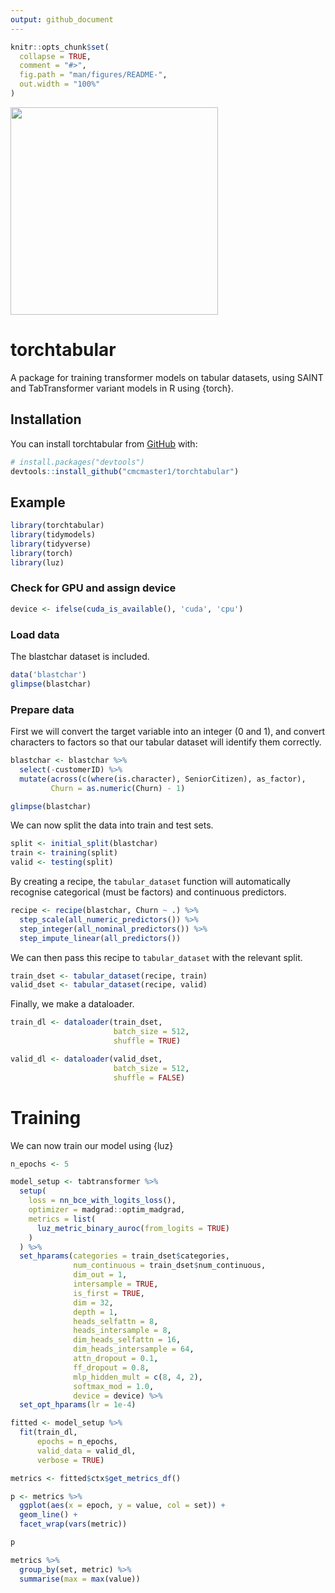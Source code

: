 ```yaml
---
output: github_document
---
```


<!-- README.md is generated from README.Rmd. Please edit that file -->

```r
knitr::opts_chunk$set(
  collapse = TRUE,
  comment = "#>",
  fig.path = "man/figures/README-",
  out.width = "100%"
)
```

<img src="assets/AUSTIN_LOGO_CMYK.png" width="332"/>

# torchtabular

<!-- badges: start -->

<!-- badges: end -->

A package for training transformer models on tabular datasets, using SAINT and TabTransformer variant models in R using {torch}.

## Installation

You can install torchtabular from [GitHub](https://github.com/) with:

``` r
# install.packages("devtools")
devtools::install_github("cmcmaster1/torchtabular")
```

## Example

```r
library(torchtabular)
library(tidymodels)
library(tidyverse)
library(torch)
library(luz)
```

### Check for GPU and assign device

```r
device <- ifelse(cuda_is_available(), 'cuda', 'cpu')
```

### Load data

The blastchar dataset is included.

```r
data('blastchar')
glimpse(blastchar)
```

### Prepare data

First we will convert the target variable into an integer (0 and 1), and convert characters to factors so that our tabular dataset will identify them correctly.

```r
blastchar <- blastchar %>%
  select(-customerID) %>% 
  mutate(across(c(where(is.character), SeniorCitizen), as_factor),
         Churn = as.numeric(Churn) - 1)

glimpse(blastchar)
```

We can now split the data into train and test sets.

```r
split <- initial_split(blastchar)
train <- training(split)
valid <- testing(split)
```

By creating a recipe, the `tabular_dataset` function will automatically recognise categorical (must be factors) and continuous predictors.

```r
recipe <- recipe(blastchar, Churn ~ .) %>%
  step_scale(all_numeric_predictors()) %>%
  step_integer(all_nominal_predictors()) %>% 
  step_impute_linear(all_predictors())
```

We can then pass this recipe to `tabular_dataset` with the relevant split.

```r
train_dset <- tabular_dataset(recipe, train)
valid_dset <- tabular_dataset(recipe, valid)
```

Finally, we make a dataloader.

```r
train_dl <- dataloader(train_dset,
                       batch_size = 512,
                       shuffle = TRUE)

valid_dl <- dataloader(valid_dset,
                       batch_size = 512,
                       shuffle = FALSE)
```

# Training

We can now train our model using {luz}

```r
n_epochs <- 5
```


```r
model_setup <- tabtransformer %>%
  setup(
    loss = nn_bce_with_logits_loss(),
    optimizer = madgrad::optim_madgrad,
    metrics = list(
      luz_metric_binary_auroc(from_logits = TRUE)
    )
  ) %>%
  set_hparams(categories = train_dset$categories,
              num_continuous = train_dset$num_continuous,
              dim_out = 1,
              intersample = TRUE,
              is_first = TRUE,
              dim = 32,
              depth = 1,
              heads_selfattn = 8,
              heads_intersample = 8,
              dim_heads_selfattn = 16,
              dim_heads_intersample = 64,
              attn_dropout = 0.1,
              ff_dropout = 0.8,
              mlp_hidden_mult = c(8, 4, 2),
              softmax_mod = 1.0,
              device = device) %>%
  set_opt_hparams(lr = 1e-4)
```

```r
fitted <- model_setup %>% 
  fit(train_dl,
      epochs = n_epochs,
      valid_data = valid_dl,
      verbose = TRUE)
```


```r
metrics <- fitted$ctx$get_metrics_df()

p <- metrics %>% 
  ggplot(aes(x = epoch, y = value, col = set)) + 
  geom_line() + 
  facet_wrap(vars(metric))

p
```

```r
metrics %>% 
  group_by(set, metric) %>% 
  summarise(max = max(value))
```



